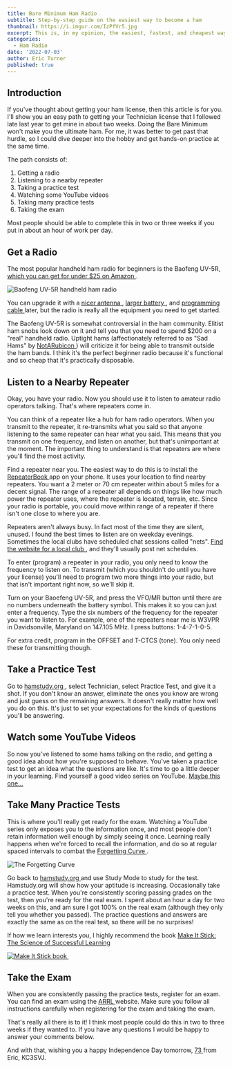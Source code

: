 ```yaml
---
title: Bare Minimum Ham Radio
subtitle: Step-by-step guide on the easiest way to become a ham
thumbnail: https://i.imgur.com/IzPfVr5.jpg
excerpt: This is, in my opinion, the easiest, fastest, and cheapest way to get your amateur Technician license.
categories:
  - Ham Radio
date: '2022-07-03'
author: Eric Turner
published: true
---
```


## Introduction

If you've thought about getting your ham license, then this article is for you. I'll show you an easy path to getting
your Technician license that I followed late last year to get mine in about two weeks. Doing the Bare Minimum won't make
you the ultimate ham. For me, it was better to get past that hurdle, so I could dive deeper into the hobby and get
hands-on practice at the same time.

The path consists of:

1. Getting a radio
2. Listening to a nearby repeater
3. Taking a practice test
4. Watching some YouTube videos
5. Taking many practice tests
6. Taking the exam

Most people should be able to complete this in two or three weeks if you put in about an hour of work per day.

## Get a Radio

The most popular handheld ham radio for beginners is the Baofeng UV-5R,
<a href="https://amzn.to/3bPnypK" rel="sponsored" target="_blank">which you can get for under $25 on Amazon <ExternalLinkIcon className="inline h-4 w-4 align-text-top" /></a>.

![Baofeng UV-5R handheld ham radio](https://i.imgur.com/IzPfVr5.jpg)

You can upgrade it with a <a href="https://amzn.to/3OH6QaV" rel="sponsored" target="_blank">nicer antenna <ExternalLinkIcon className="inline h-4 w-4 align-text-top" /></a>,
<a href="https://amzn.to/3yEGxfT" rel="sponsored" target="_blank">larger battery <ExternalLinkIcon className="inline h-4 w-4 align-text-top" /></a>,
and <a href="https://amzn.to/3IceKXk" rel="sponsored" target="_blank">programming cable <ExternalLinkIcon className="inline h-4 w-4 align-text-top" /></a>
later, but the radio is really all the equipment you need to get started.

The Baofeng UV-5R is somewhat controversial in the ham community. Elitist ham snobs look down on it and tell you that you
need to spend $200 on a "real" handheld radio. Uptight hams (affectionately referred to as "Sad Hams" by
[NotARubicon <ExternalLinkIcon className="inline h-4 w-4 align-text-top" />](https://www.youtube.com/c/NotaRubiconProductions))
will criticize it for being able to transmit outside the ham bands. I think it's the perfect beginner radio because it's
functional and so cheap that it's practically disposable.

## Listen to a Nearby Repeater

Okay, you have your radio. Now you should use it to listen to amateur radio operators talking. That's where repeaters
come in.

You can think of a repeater like a hub for ham radio operators. When you transmit to the repeater, it re-transmits what
you said so that anyone listening to the same repeater can hear what you said. This means that you transmit on one
frequency, and listen on another, but that's unimportant at the moment. The important thing to understand is that
repeaters are where you'll find the most activity.

Find a repeater near you. The easiest way to do this is to install the
[RepeaterBook <ExternalLinkIcon className="inline h-4 w-4 align-text-top" />](https://repeaterbook.com)
app on your phone. It uses your location to find nearby repeaters. You want a 2 meter or 70 cm repeater within about 5
miles for a decent signal. The range of a repeater all depends on things like how much power the repeater uses, where
the repeater is located, terrain, etc. Since your radio is portable, you could move within range of a repeater if there
isn't one close to where you are.

Repeaters aren't always busy. In fact most of the time they are silent, unused. I found the best times to listen are on
weekday evenings. Sometimes the local clubs have scheduled chat sessions called "nets".
[Find the website for a local club <ExternalLinkIcon className="inline h-4 w-4 align-text-top" />](http://www.arrl.org/find-a-club),
and they'll usually post net schedules.

To enter (program) a repeater in your radio, you only need to know the frequency to listen on. To transmit (which you
shouldn't do until you have your license) you'll need to program two more things into your radio, but that isn't
important right now, so we'll skip it.

Turn on your Baoefeng UV-5R, and press the VFO/MR button until there are no numbers underneath the battery symbol. This
makes it so you can just enter a frequency. Type the six numbers of the frequency for the repeater you want to listen to.
For example, one of the repeaters near me is W3VPR in Davidsonville, Maryland on 147.105 MHz. I press buttons:
1-4-7-1-0-5.

For extra credit, program in the OFFSET and T-CTCS (tone). You only need these for transmitting though.

## Take a Practice Test

Go to [hamstudy.org <ExternalLinkIcon className="inline h-4 w-4 align-text-top" />](https://hamstudy.org), select
Technician, select Practice Test, and give it a shot. If you don't know an answer, eliminate the ones you know are wrong
and just guess on the remaining answers. It doesn't really matter how well you do on this. It's just to set your
expectations for the kinds of questions you'll be answering.

## Watch some YouTube Videos

So now you've listened to some hams talking on the radio, and getting a good idea about how you're supposed to behave.
You've taken a practice test to get an idea what the questions are like. It's time to go a little deeper in your learning.
Find yourself a good video series on YouTube.
[Maybe this one... <ExternalLinkIcon className="inline h-4 w-4 align-text-top" />](https://www.youtube.com/watch?v=0wwnOPaF1qI)

## Take Many Practice Tests

This is where you'll really get ready for the exam. Watching a YouTube series only exposes you to the information once,
and most people don't retain information well enough by simply seeing it once. Learning really happens when we're forced
to recall the information, and do so at regular spaced intervals to combat the
[Forgetting Curve <ExternalLinkIcon className="inline h-4 w-4 align-text-top" />](https://en.wikipedia.org/wiki/Forgetting_curve).

![The Forgetting Curve](https://i.imgur.com/BbWKrxP.jpg)

Go back to [hamstudy.org <ExternalLinkIcon className="inline h-4 w-4 align-text-top" />](https://hamstudy.org) and use
Study Mode to study for the test. Hamstudy.org will show how your aptitude is increasing. Occasionally take a practice
test. When you're consistently scoring passing grades on the test, then you're ready for the real exam. I spent about an
hour a day for two weeks on this, and am sure I got 100% on the real exam (although they only tell you whether you
passed). The practice questions and answers are exactly the same as on the real test, so there will be no surprises!

If how we learn interests you, I highly recommend the book
<a href="https://amzn.to/3AEF9eP" rel="sponsored">Make It Stick: The Science of Successful Learning <ExternalLinkIcon className="inline h-4 w-4 align-text-top" /></a>

<a href="https://www.amazon.com/Make-Stick-Science-Successful-Learning/dp/0674729013?crid=34973KTO0CIT3&keywords=make+it+stick&qid=1656880060&sprefix=make+it+stick%2Caps%2C66&sr=8-1&linkCode=li3&tag=ericturnerdev-20&linkId=b7b4d910badad8096ae1727294d8d1bd&language=en_US&ref_=as_li_ss_il" rel="sponsored" target="_blank">
    <img alt="Make It Stick book" border="0" src="//ws-na.amazon-adsystem.com/widgets/q?_encoding=UTF8&ASIN=0674729013&Format=_SL250_&ID=AsinImage&MarketPlace=US&ServiceVersion=20070822&WS=1&tag=ericturnerdev-20&language=en_US" />
</a>

<img src="https://ir-na.amazon-adsystem.com/e/ir?t=ericturnerdev-20&language=en_US&l=li3&o=1&a=0674729013" width="1" height="1" border="0" alt="" />

## Take the Exam

When you are consistently passing the practice tests, register for an exam. You can find an exam using the
[ARRL <ExternalLinkIcon className="inline h-4 w-4 align-text-top" />](http://www.arrl.org/find-an-amateur-radio-license-exam-session)
website. Make sure you follow all instructions carefully when registering for the exam and taking the exam.

That's really all there is to it! I think most people could do this in two to three weeks if they wanted to. If you have
any questions I would be happy to answer your comments below.

And with that, wishing you a happy Independence Day tomorrow,
[73 <ExternalLinkIcon className="inline h-4 w-4 align-text-top" />](https://hamradioprep.com/what-does-73-mean/)
from Eric, KC3SVJ.